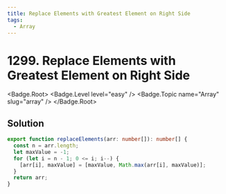 ```yaml
---
title: Replace Elements with Greatest Element on Right Side
tags:
  - Array
---
```


# 1299. Replace Elements with Greatest Element on Right Side

<Badge.Root>
  <Badge.Level level="easy" />
  <Badge.Topic name="Array" slug="array" />
</Badge.Root>

## Solution

```typescript filename="solution.ts" copy
export function replaceElements(arr: number[]): number[] {
  const n = arr.length;
  let maxValue = -1;
  for (let i = n - 1; 0 <= i; i--) {
    [arr[i], maxValue] = [maxValue, Math.max(arr[i], maxValue)];
  }
  return arr;
}
```

<ProblemLink
  codingSite="leetcode"
  href="https://leetcode.com/problems/replace-elements-with-greatest-element-on-right-side"
  title="Replace Elements with Greatest Element on Right Side"
/>
